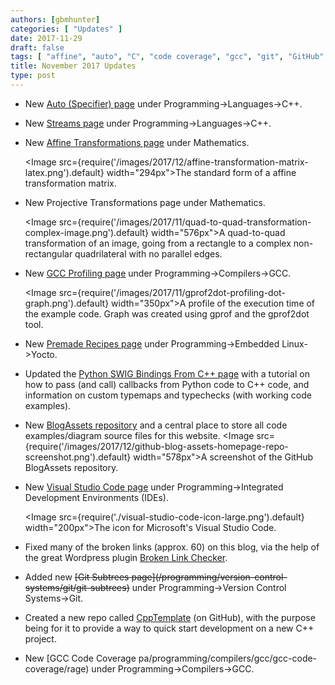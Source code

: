 ```yaml
---
authors: [gbmhunter]
categories: [ "Updates" ]
date: 2017-11-29
draft: false
tags: [ "affine", "auto", "C", "code coverage", "gcc", "git", "GitHub", "matrix", "projection", "Python", "recipes", "repo", "streams", "subtrees", "SWIG", "template", "transformations", "Visual Studio Code", "Yocto" ]
title: November 2017 Updates
type: post
---
```



* New [Auto (Specifier) page](/programming/languages/c-plus-plus/auto-specifier) under Programming->Languages->C++.  

* New [Streams page](/programming/languages/c-plus-plus/streams) under Programming->Languages->C++.  

* New [Affine Transformations page](/mathematics/geometry/affine-transformations) under Mathematics.

    <Image src={require('/images/2017/12/affine-transformation-matrix-latex.png').default} width="294px">The standard form of a affine transformation matrix.</Image>

* New Projective Transformations page under Mathematics.

    <Image src={require('/images/2017/11/quad-to-quad-transformation-complex-image.png').default} width="576px">A quad-to-quad transformation of an image, going from a rectangle to a complex non-rectangular quadrilateral with no parallel edges.</Image>

* New [GCC Profiling page](/programming/compilers/gcc/gcc-profiling) under Programming->Compilers->GCC.

    <Image src={require('/images/2017/11/gprof2dot-profiling-dot-graph.png').default} width="350px">A profile of the execution time of the example code. Graph was created using gprof and the gprof2dot tool.</Image>

* New [Premade Recipes page](/programming/embedded-linux/yocto-project/premade-recipes) under Programming->Embedded Linux->Yocto.  

* Updated the [Python SWIG Bindings From C++ page](/programming/languages/python/python-swig-bindings-from-cplusplus) with a tutorial on how to pass (and call) callbacks from Python code to C++ code, and information on custom typemaps and typechecks (with working code examples).  

* New [BlogAssets repository](https://github.com/gbmhunter/BlogAssets) and a central place to store all code examples/diagram source files for this website.
	<Image src={require('/images/2017/12/github-blog-assets-homepage-repo-screenshot.png').default} width="578px">A screenshot of the GitHub BlogAssets repository.</Image>

* New [Visual Studio Code page](/programming/integrated-development-environments-ides/visual-studio-code) under Programming->Integrated Development Environments (IDEs).
	
	<Image src={require('./visual-studio-code-icon-large.png').default} width="200px">The icon for Microsoft's Visual Studio Code.</Image>

* Fixed many of the broken links (approx. 60) on this blog, via the help of the great Wordpress plugin [Broken Link Checker](https://en-ca.wordpress.org/plugins/broken-link-checker/).  

* Added new ~~\[Git Subtrees page\](/programming/version-control-systems/git/git-subtrees)~~ under Programming->Version Control Systems->Git.  

* Created a new repo called [CppTemplate](https://github.com/gbmhunter/CppTemplate) (on GitHub), with the purpose being for it to provide a way to quick start development on a new C++ project.  

* New [GCC Code Coverage pa/programming/compilers/gcc/gcc-code-coverage/rage) under Programming->Compilers->GCC.
